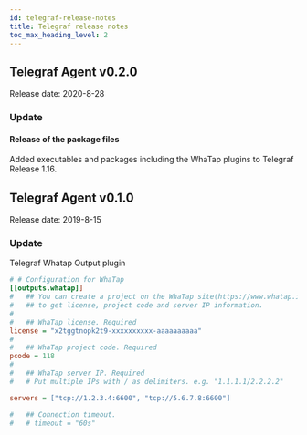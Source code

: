 ```yaml
---
id: telegraf-release-notes
title: Telegraf release notes
toc_max_heading_level: 2
---
```


## Telegraf Agent v0.2.0

Release date: 2020-8-28

### Update

#### Release of the package files

Added executables and packages including the WhaTap plugins to Telegraf Release 1.16.

## Telegraf Agent v0.1.0

Release date: 2019-8-15

### Update

Telegraf Whatap Output plugin

```ini title='TOML'
# # Configuration for WhaTap
[[outputs.whatap]]
#   ## You can create a project on the WhaTap site(https://www.whatap.io)
#   ## to get license, project code and server IP information.
#
#   ## WhaTap license. Required
license = "x2tggtnopk2t9-xxxxxxxxxx-aaaaaaaaaa"
#
#   ## WhaTap project code. Required
pcode = 118
#
#   ## WhaTap server IP. Required
#   # Put multiple IPs with / as delimiters. e.g. "1.1.1.1/2.2.2.2"

servers = ["tcp://1.2.3.4:6600", "tcp://5.6.7.8:6600"]

#   ## Connection timeout.
#   # timeout = "60s"
```
